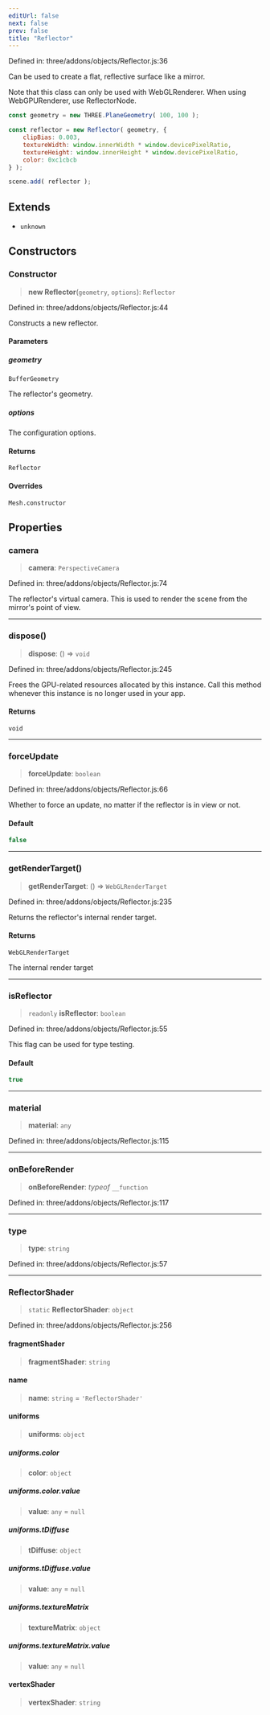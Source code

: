 ```yaml
---
editUrl: false
next: false
prev: false
title: "Reflector"
---
```


Defined in: three/addons/objects/Reflector.js:36

Can be used to create a flat, reflective surface like a mirror.

Note that this class can only be used with WebGLRenderer.
When using WebGPURenderer, use ReflectorNode.

```js
const geometry = new THREE.PlaneGeometry( 100, 100 );

const reflector = new Reflector( geometry, {
	clipBias: 0.003,
	textureWidth: window.innerWidth * window.devicePixelRatio,
	textureHeight: window.innerHeight * window.devicePixelRatio,
	color: 0xc1cbcb
} );

scene.add( reflector );
```

## Extends

- `unknown`

## Constructors

### Constructor

> **new Reflector**(`geometry`, `options`): `Reflector`

Defined in: three/addons/objects/Reflector.js:44

Constructs a new reflector.

#### Parameters

##### geometry

`BufferGeometry`

The reflector's geometry.

##### options

The configuration options.

#### Returns

`Reflector`

#### Overrides

`Mesh.constructor`

## Properties

### camera

> **camera**: `PerspectiveCamera`

Defined in: three/addons/objects/Reflector.js:74

The reflector's virtual camera. This is used to render
the scene from the mirror's point of view.

***

### dispose()

> **dispose**: () => `void`

Defined in: three/addons/objects/Reflector.js:245

Frees the GPU-related resources allocated by this instance. Call this
method whenever this instance is no longer used in your app.

#### Returns

`void`

***

### forceUpdate

> **forceUpdate**: `boolean`

Defined in: three/addons/objects/Reflector.js:66

Whether to force an update, no matter if the reflector
is in view or not.

#### Default

```ts
false
```

***

### getRenderTarget()

> **getRenderTarget**: () => `WebGLRenderTarget`

Defined in: three/addons/objects/Reflector.js:235

Returns the reflector's internal render target.

#### Returns

`WebGLRenderTarget`

The internal render target

***

### isReflector

> `readonly` **isReflector**: `boolean`

Defined in: three/addons/objects/Reflector.js:55

This flag can be used for type testing.

#### Default

```ts
true
```

***

### material

> **material**: `any`

Defined in: three/addons/objects/Reflector.js:115

***

### onBeforeRender

> **onBeforeRender**: *typeof* `__function`

Defined in: three/addons/objects/Reflector.js:117

***

### type

> **type**: `string`

Defined in: three/addons/objects/Reflector.js:57

***

### ReflectorShader

> `static` **ReflectorShader**: `object`

Defined in: three/addons/objects/Reflector.js:256

#### fragmentShader

> **fragmentShader**: `string`

#### name

> **name**: `string` = `'ReflectorShader'`

#### uniforms

> **uniforms**: `object`

##### uniforms.color

> **color**: `object`

##### uniforms.color.value

> **value**: `any` = `null`

##### uniforms.tDiffuse

> **tDiffuse**: `object`

##### uniforms.tDiffuse.value

> **value**: `any` = `null`

##### uniforms.textureMatrix

> **textureMatrix**: `object`

##### uniforms.textureMatrix.value

> **value**: `any` = `null`

#### vertexShader

> **vertexShader**: `string`
